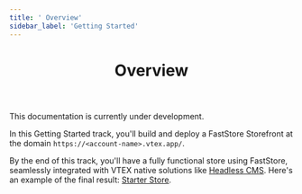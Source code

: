```yaml
---
title: ' Overview'
sidebar_label: 'Getting Started'
---
```



<header>

# Overview

</header>

<Callout type="warning" emoji="⚠️">
This documentation is currently under development.
</Callout>

In this Getting Started track, you'll build and deploy a FastStore Storefront at the domain `https://<account-name>.vtex.app/`.

By the end of this track, you'll have a fully functional store using FastStore, seamlessly integrated with VTEX native solutions like [Headless CMS](/tbd).
Here's an example of the final result: [Starter Store](https://starter.vtex.app).

<Cards num={2}>
  <Card
    title="1. FastStore Onboarding"
    href="/docs/getting-started/onboarding">
  </Card>
  <Card
    title="2. Setting Up the Project"
    href="/docs/getting-started/settingup-project">
  </Card>
</Cards>

<Cards num={2}>
  <Card
    title="3. Understanding the Project Structure"
    href="/docs/getting-started/project-structure">
  </Card>
  <Card
    title="4. Next Steps"
    href="/docs/getting-started/next-steps">
  </Card>
</Cards>